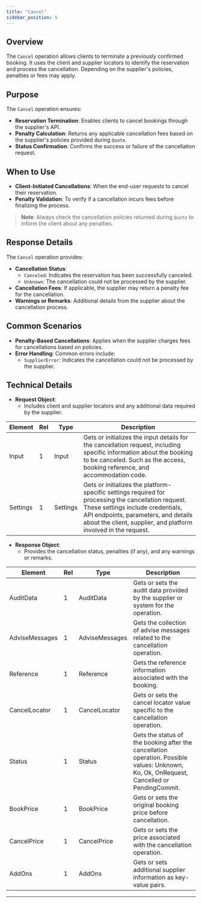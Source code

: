 ```yaml
---
title: "Cancel"
sidebar_position: 5
---
```


## **Overview**

The `Cancel` operation allows clients to terminate a previously confirmed booking. It uses the client and supplier locators to identify the reservation and process the cancellation. Depending on the supplier's policies, penalties or fees may apply.

## **Purpose**
The `Cancel` operation ensures:
- **Reservation Termination**: Enables clients to cancel bookings through the supplier's API.
- **Penalty Calculation**: Returns any applicable cancellation fees based on the supplier's policies provided during `Quote`.
- **Status Confirmation**: Confirms the success or failure of the cancellation request.

## **When to Use**
- **Client-Initiated Cancellations**: When the end-user requests to cancel their reservation.
- **Penalty Validation**: To verify if a cancellation incurs fees before finalizing the process.

> **Note**: Always check the cancellation policies returned during `Quote` to inform the client about any penalties.

## **Response Details**
The `Cancel` operation provides:
- **Cancellation Status**:
  - `Canceled`: Indicates the reservation has been successfully canceled.
  - `Unknown`: The cancellation could not be processed by the supplier.
- **Cancellation Fees**: If applicable, the supplier may return a penalty fee for the cancellation.
- **Warnings or Remarks**: Additional details from the supplier about the cancellation process.

## **Common Scenarios**
- **Penalty-Based Cancellations**: Applies when the supplier charges fees for cancellations based on policies.
- **Error Handling**: Common errors include:
  - `SupplierError`: Indicates the cancellation could not be processed by the supplier.

## **Technical Details**
- **Request Object**:
  - Includes client and supplier locators and any additional data required by the supplier.

<!-- TABLE BEGIN Connectors.Pull.Hotel.Domain.Contracts.Cancel.Request.CancelRq -->
| Element | Rel | Type | Description |
| ------- | --- | ---- | ----------- |
| Input | 1 | Input | Gets or initializes the input details for the cancellation request,             including specific information about the booking to be canceled.             Such as the access, booking reference, and accommodation code. |
| Settings | 1 | Settings | Gets or initializes the platform-specific settings required for processing the cancellation request.             These settings include credentials, API endpoints, parameters, and details about the client, supplier,             and platform involved in the request. |
<!-- TABLE END -->

- **Response Object**:
  - Provides the cancellation status, penalties (if any), and any warnings or remarks.

<!-- TABLE BEGIN Connectors.Pull.Hotel.Domain.Contracts.Cancel.Response.CancelRs -->
| Element | Rel | Type | Description |
| ------- | --- | ---- | ----------- |
| AuditData | 1 | AuditData | Gets or sets the audit data provided by the supplier or system for the operation. |
| AdviseMessages | 1 | AdviseMessages | Gets the collection of advise messages related to the cancellation operation. |
| Reference | 1 | Reference | Gets the reference information associated with the booking. |
| CancelLocator | 1 | CancelLocator | Gets or sets the cancel locator value specific to the cancellation operation. |
| Status | 1 | Status | Gets the status of the booking after the cancellation operation.             Possible values: Unknown, Ko, Ok, OnRequest, Cancelled or PendingCommit. |
| BookPrice | 1 | BookPrice | Gets or sets the original booking price before cancellation. |
| CancelPrice | 1 | CancelPrice | Gets or sets the price associated with the cancellation operation. |
| AddOns | 1 | AddOns | Gets or sets additional supplier information as key-value pairs. |
<!-- TABLE END -->

---
